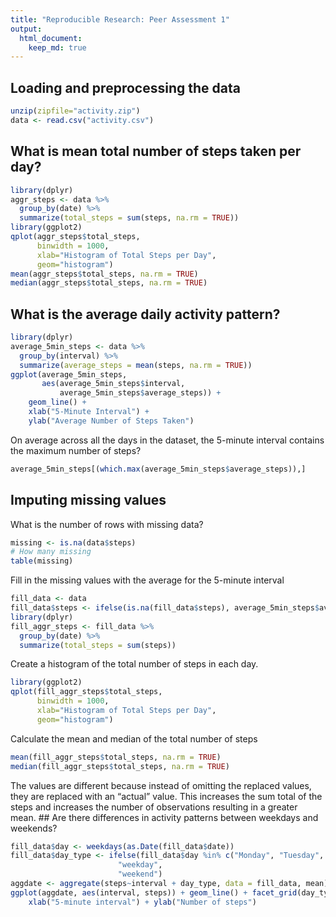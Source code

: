 ```yaml
---
title: "Reproducible Research: Peer Assessment 1"
output: 
  html_document:
    keep_md: true
---
```



## Loading and preprocessing the data
```r
unzip(zipfile="activity.zip")
data <- read.csv("activity.csv")
```


## What is mean total number of steps taken per day?
```r
library(dplyr)
aggr_steps <- data %>%
  group_by(date) %>%
  summarize(total_steps = sum(steps, na.rm = TRUE))
library(ggplot2)
qplot(aggr_steps$total_steps, 
      binwidth = 1000, 
      xlab="Histogram of Total Steps per Day", 
      geom="histogram")
mean(aggr_steps$total_steps, na.rm = TRUE)
median(aggr_steps$total_steps, na.rm = TRUE)
```

## What is the average daily activity pattern?
```r
library(dplyr)
average_5min_steps <- data %>%
  group_by(interval) %>%
  summarize(average_steps = mean(steps, na.rm = TRUE))
ggplot(average_5min_steps,
       aes(average_5min_steps$interval,
           average_5min_steps$average_steps)) + 
    geom_line() + 
    xlab("5-Minute Interval") +
    ylab("Average Number of Steps Taken")
```

On average across all the days in the dataset, the 5-minute interval contains
the maximum number of steps?
```r
average_5min_steps[(which.max(average_5min_steps$average_steps)),]
```

## Imputing missing values
What is the number of rows with missing data?
```r
missing <- is.na(data$steps)
# How many missing
table(missing)
```
Fill in the missing values with the average for the 5-minute interval
```r
fill_data <- data
fill_data$steps <- ifelse(is.na(fill_data$steps), average_5min_steps$average_steps, fill_data$steps)
library(dplyr)
fill_aggr_steps <- fill_data %>%
  group_by(date) %>%
  summarize(total_steps = sum(steps))
```
Create a histogram of the total number of steps in each day.
```r
library(ggplot2)
qplot(fill_aggr_steps$total_steps, 
      binwidth = 1000, 
      xlab="Histogram of Total Steps per Day", 
      geom="histogram")
```

Calculate the mean and median of the total number of steps
```r
mean(fill_aggr_steps$total_steps, na.rm = TRUE)
median(fill_aggr_steps$total_steps, na.rm = TRUE)
```

The values are different because instead of omitting the replaced values, they are replaced with an "actual" value.  This increases the sum total of the steps and increases the number of observations resulting in a greater mean.
## Are there differences in activity patterns between weekdays and weekends?
```r
fill_data$day <- weekdays(as.Date(fill_data$date))
fill_data$day_type <- ifelse(fill_data$day %in% c("Monday", "Tuesday", "Wednesday", "Thursday", "Friday"),
                        "weekday", 
                        "weekend")
aggdate <- aggregate(steps~interval + day_type, data = fill_data, mean)
ggplot(aggdate, aes(interval, steps)) + geom_line() + facet_grid(day_type ~ .) +
    xlab("5-minute interval") + ylab("Number of steps")
```

